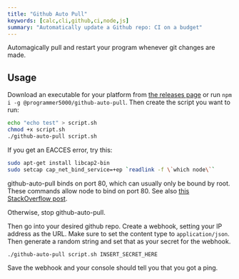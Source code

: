 ```yaml
---
title: "Github Auto Pull"
keywords: [calc,cli,github,ci,node,js]
summary: "Automatically update a Github repo: CI on a budget"
---
```


Automagically pull and restart your program whenever git changes are made.

## Usage
Download an executable for your platform from [the releases page](https://github.com/programmer5000-com/github-auto-pull/releases) or run `npm i -g @programmer5000/github-auto-pull`.
Then create the script you want to run:

```bash
echo "echo test" > script.sh
chmod +x script.sh
./github-auto-pull script.sh
```

If you get an EACCES error, try this:

```bash
sudo apt-get install libcap2-bin
sudo setcap cap_net_bind_service=+ep `readlink -f \`which node\``
```

github-auto-pull binds on port 80, which can usually only be bound by root. These commands allow node to bind on port 80. See also [this StackOverflow post](https://stackoverflow.com/a/23281417/6560716).

Otherwise, stop github-auto-pull.

Then go into your desired github repo. Create a webhook, setting your IP address as the URL. Make sure to set the content type to `application/json`. Then generate a random string and set that as your secret for the webhook.

```bash
./github-auto-pull script.sh INSERT_SECRET_HERE
```

Save the webhook and your console should tell you that you got a ping.

